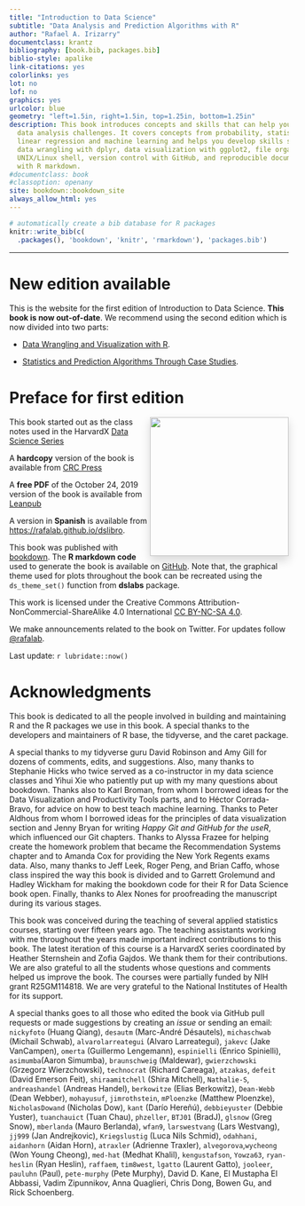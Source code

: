 ```yaml
--- 
title: "Introduction to Data Science"
subtitle: "Data Analysis and Prediction Algorithms with R"
author: "Rafael A. Irizarry"
documentclass: krantz
bibliography: [book.bib, packages.bib]
biblio-style: apalike
link-citations: yes
colorlinks: yes
lot: no
lof: no
graphics: yes
urlcolor: blue
geometry: "left=1.5in, right=1.5in, top=1.25in, bottom=1.25in"
description: This book introduces concepts and skills that can help you tackle real-world
  data analysis challenges. It covers concepts from probability, statistical inference,
  linear regression and machine learning and helps you develop skills such as R programming,
  data wrangling with dplyr, data visualization with ggplot2, file organization with
  UNIX/Linux shell, version control with GitHub, and reproducible document preparation
  with R markdown.
#documentclass: book
#classoption: openany
site: bookdown::bookdown_site
always_allow_html: yes  
---
```



```r
# automatically create a bib database for R packages
knitr::write_bib(c(
  .packages(), 'bookdown', 'knitr', 'rmarkdown'), 'packages.bib')
```

<hr>

# New edition available {-}

This is the website for the first edition of Introduction to Data Science. **This book is now out-of-date**. We recommend using the second edition which is now divided into two parts:

* [Data Wrangling and Visualization with R](https://rafalab.dfci.harvard.edu/dsbook-part-1/).

* [Statistics and Prediction Algorithms Through Case Studies](https://rafalab.dfci.harvard.edu/dsbook-part-2/).


# Preface for first edition {-}
<div style= "float:right;position: relative; middle: -80px;box-shadow: 0 .5rem 1rem rgba(0,0,0,.15);"><a href="https://leanpub.com/datasciencebook"><img src = "logo.png" width = "250"></a></div>


This book started out as the class notes used in the
 HarvardX [Data Science Series](https://www.edx.org/professional-certificate/harvardx-data-science)<!--^[https://www.edx.org/professional-certificate/harvardx-data-science]. -->

A **hardcopy** version of the book is available from [CRC Press]( https://www.routledge.com/Introduction-to-Data-Science-Data-Analysis-and-Prediction-Algorithms-with/Irizarry/p/book/9780367357986?utm_source=author&utm_medium=shared_link&utm_campaign=B043135_jm1_5ll_6rm_t081_1al_introductiontodatascienceauthorshare)<!--^[https://www.crcpress.com/Introduction-to-Data-Science-Data-Analysis-and-Prediction-Algorithms-with/Irizarry/p/book/9780367357986]. -->

A **free PDF** of the October 24, 2019 version of the book is available from [Leanpub](https://leanpub.com/datasciencebook)<!--^[https://leanpub.com/datasciencebook].-->

A version in **Spanish** is available from  [https://rafalab.github.io/dslibro](https://rafalab.github.io/dslibro/).

This book was published with [bookdown](https://github.com/rstudio/bookdown). The **R markdown code** used to generate the book is available on  [GitHub](https://github.com/rafalab/dsbook)<!--^[https://github.com/rafalab/dsbook]-->. Note that, the graphical theme used for plots throughout the book can be recreated using the `ds_theme_set()` function from __dslabs__ package.

This work is licensed under the Creative Commons Attribution-NonCommercial-ShareAlike 4.0 International [CC BY-NC-SA 4.0](https://creativecommons.org/licenses/by-nc-sa/4.0).

We make announcements related to the book on Twitter. For updates follow [\@rafalab](https://twitter.com/rafalab).

Last update: `r lubridate::now()`

# Acknowledgments {-}

This book is dedicated to all the people involved in building and maintaining R and the R packages we use in this book. A special thanks to the developers and maintainers of R base, the tidyverse, and the caret package.

A special thanks to my tidyverse guru David Robinson and Amy Gill for dozens of comments, edits, and suggestions. Also, many thanks to Stephanie Hicks who twice served as a co-instructor in my data science classes and Yihui Xie who patiently put up with my many questions about bookdown. Thanks also to Karl Broman, from whom I borrowed ideas for the Data Visualization and Productivity Tools parts, and to Héctor Corrada-Bravo, for advice on how to best teach machine learning. Thanks to Peter Aldhous from whom I borrowed ideas for the principles of data visualization section and Jenny Bryan for writing _Happy Git and GitHub for the useR_, which influenced our Git chapters. Thanks to 
Alyssa Frazee for helping create the homework problem that became the Recommendation Systems chapter and to Amanda Cox for providing the New York Regents exams data. Also, many thanks to Jeff Leek, Roger Peng, and Brian Caffo, whose class inspired the way this book is divided and to Garrett Grolemund and Hadley Wickham for making the bookdown code for their R for Data Science book open. Finally, thanks to Alex Nones for proofreading the manuscript during its various stages.

This book was conceived during the teaching of several applied statistics courses, starting over fifteen years ago. The teaching assistants working with me throughout the years made important indirect contributions to this book. The latest iteration of this course is a HarvardX series coordinated by Heather Sternshein and Zofia Gajdos. We thank them for their contributions. We are also grateful to all the students whose questions and comments helped us improve the book. The courses were partially funded by NIH grant R25GM114818. We are very grateful to the National Institutes of Health for its support.

A special thanks goes to all those who edited the book via GitHub pull requests or made suggestions by creating an _issue_ or sending an email:  `nickyfoto` (Huang Qiang), `desautm` (Marc-André Désautels), `michaschwab` (Michail Schwab), `alvarolarreategui` (Alvaro Larreategui), `jakevc` (Jake VanCampen), `omerta` (Guillermo Lengemann), `espinielli` (Enrico Spinielli), `asimumba`(Aaron Simumba), `braunschweig` (Maldewar), `gwierzchowski` (Grzegorz Wierzchowski), `technocrat` (Richard Careaga), `atzakas`, `defeit` (David Emerson Feit), `shiraamitchell` (Shira Mitchell),  `Nathalie-S`, `andreashandel` (Andreas Handel), `berkowitze` (Elias Berkowitz), `Dean-Webb` (Dean Webber), `mohayusuf`, `jimrothstein`, `mPloenzke` (Matthew Ploenzke), `NicholasDowand` (Nicholas Dow), `kant` (Darío Hereñú), `debbieyuster` (Debbie Yuster), `tuanchauict` (Tuan Chau), `phzeller`, `BTJ01` (BradJ), `glsnow` (Greg Snow), `mberlanda` (Mauro Berlanda), `wfan9`, `larswestvang` (Lars Westvang), `jj999` (Jan Andrejkovic), `Kriegslustig` (Luca Nils Schmid), `odahhani`, `aidanhorn` (Aidan Horn), `atraxler` (Adrienne Traxler), `alvegorova`,`wycheong` (Won Young Cheong), 
`med-hat` (Medhat Khalil), `kengustafson`, `Yowza63`, `ryan-heslin` (Ryan Heslin), `raffaem`, `tim8west`, `lgatto` (Laurent Gatto), `jooleer`, `pauluhn` (Paul), `pete-murphy` (Pete Murphy), David D. Kane, El Mustapha El Abbassi, Vadim Zipunnikov, Anna Quaglieri, Chris Dong, Bowen Gu, and Rick Schoenberg.
 

